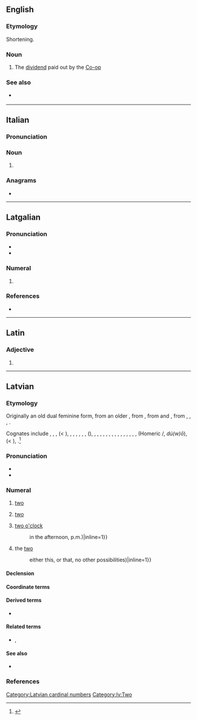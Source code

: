 {{also|diví}}
==English==

===Etymology===
Shortening.

===Noun===
{{en-noun}}

# {{lb|en|British|informal|dated}} The [[dividend]] paid out by the [[Co-op]]

===See also===
* {{l|en|divi-divi}} {{i|etymologically unrelated}}

----

==Italian==

===Pronunciation===
{{it-pr|^ì}}

===Noun===
{{head|it|noun form|g=m}}

# {{plural of|it|divo}}

===Anagrams===
* {{anagrams|it|a=diiv|vidi}}

----

==Latgalian==

===Pronunciation===
* {{ltg-IPA}}
* {{hyph|ltg|di|vi}}

===Numeral===
{{head|ltg|numeral}}

# {{alternative form of|ltg|div}}

===References===
* {{R:ltg:Nau:2011|page=33}}

----

==Latin==

===Adjective===
{{la-adj-form|dīvī}}

# {{inflection of|la|dīvus||nom//voc|m|p|;|gen|m//n|s}}

----

==Latvian==

===Etymology===
Originally an old dual feminine form, from an older {{m|lv||*duwi}}, from {{m|lv||*duwu}}, from {{der|lv|bat-pro|-}} and {{der|lv|ine-bsl-pro|*duwō}}, from {{der|lv|ine-pro|*dwóh₁}}, {{m|ine-pro|*dwóu||two (masc.)}}, {{m|ine-pro|*dwéi}}, {{m|ine-pro|*dwái||two (fem., neut.)}}.

Cognates include {{cog|lt|-}} {{m|lv|du}}, {{m|lv|dvi}}, {{cog|prg|dwai}}, {{cog|xsv|duo}} (< {{m|xsv|*dwuo}}), {{cog|cu|дъва}}, {{cog|cu|дъвѣ}}, {{cog|ru|-}}, {{cog|be|-}}, {{cog|uk|-}}, {{cog|bg|-}} {{m|ru|два}}, {{m|ru|две}} ({{cog|uk|дві||(fem.)}}), {{cog|cs|dva}}, {{m|cs|dvě}}, {{cog|pl|dwa}}, {{m|pl|dwie}}, {{cog|got|𐍄𐍅𐌰𐌹}}, {{m|got|𐍄𐍅𐍉𐍃}}, {{m|got|𐍄𐍅𐌰}}, {{cog|goh|zwēne}}, {{m|goh|zwā}}, {{m|goh|zwō}}, {{m|goh|zwei}}, {{cog|de|zwei}}, {{cog|en|two}}, {{cog|sa|द्व|tr=dvá}}, {{cog|grc|δύο}}, {{m|grc|δύω}} (Homeric {{m|grc|δύω}}/{{m|grc|δύϝω}}, ''dú(w)ō''), {{cog|la|duo}} (< {{m|la|*duō}}), {{m|la|duae}}.<ref>{{R:lv:LEV}}</ref>

===Pronunciation===
* {{lv-IPA|divi}}
* {{hyph|lv|di|vi}}
{{cardinalbox|lv|1|2|3|viens|trīs|ord=otrais|mult=divreiz|opt=[[nominal|Nominal]]|optx=divnieks|wplink=2 (skaitlis)}}
{{audio|lv|lv-riga-divi.ogg}}

===Numeral===
{{lv-card num}}

# [[two]] {{gloss|the [[cipher]], the [[cardinal number]] [[two]]}}
#: {{ux|lv|viens, '''divi''', trīs|one, '''two''', three (counting)|inline=1}}
#: {{ux|lv|divreiz '''divi''' ir četri|two times '''two''' is four|inline=1}}
# [[two]] {{gloss|an [[amount]] equal to [[two]]}}
#: {{ux|lv|mēs bijām '''divi'''|we were '''two'''|inline=1}}
#: {{ux|lv|'''divi''' āboli|'''two''' apples|inline=1}}
#: {{ux|lv|'''divu''' gadu darbs|'''two''' years' work|inline=1}}
#: {{ux|lv|nopirt '''divus''' kilogramus miltu|to buy '''two''' kilos of flour|inline=1}}
#: {{ux|lv|uzrakstīt romāna '''divas''' nodaļas|to write '''two''' chapters of a novel|inline=1}}
#: {{ux|lv|ierasties pēc '''divām''' stundām|to come in, after '''two''' hours|inline=1}}
#: {{ux|lv|aizbraukt uz '''diviem''' gadiem|to leave for '''two''' years|inline=1}}
# [[two o'clock]] {{gloss|a [[moment]] in [[time]]; [[two]] [[hour]]s after [[midnight]], or after [[noon]]}}
#: {{ux|lv|pulkstenis ir '''divi'''|it is '''two o'clock'''|inline=1}}
#: {{ux|lv|atnākt '''divos'''|to arrive '''at two o'clock'''|inline=1}}
#: {{ux|lv|ap pulksten '''diviem''' naktī|around '''two o'clock''' at night|inline=1}}
#: {{ux|lv|sanāksme sākas '''divos''' pēc pusdienas|the meeting starts at '''two o'clock''' after lunch ({{=}} in the afternoon, p.m.)|inline=1}}
# the [[two]] {{gloss|[[two]] [[previously]] [[mention]]ed [[people]], [[objects]], etc.}}
#: {{ux|lv|trīs puiši; viens darina zarus, divi zāģē|three guys; one is doing the branches, '''the (other) two''' are sawing|inline=1}}
#: {{ux|lv|viens no '''diviem'''|one of '''the two''' ({{=}} either this, or that, no other possibilities)|inline=1}}
#: {{ux|lv|pa '''diviem''' mums tur stundas laikā viss būs kārtībā|'''the two''' of us will put everything in order there in one hour|inline=1}}

====Declension====
{{lv-decl-card-num|div}}

====Coordinate terms====
{{lv-cardinals}}

====Derived terms====
* {{l|lv|divskanis}}

====Related terms====
* {{l|lv|dvīnis}}, {{l|lv|dvīne}}

====See also====
* {{l|lv|skaitlis}}

===References===
<references />

[[Category:Latvian cardinal numbers]]
[[Category:lv:Two]]